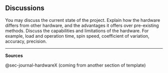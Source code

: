 ## Discussions {#sec-discussions}

You may discuss the current state of the project.
Explain how the hardware differs from other hardware, and the advantages it offers over pre-existing methods.
Discuss the capabilities and limitations of the hardware.
For example, load and operation time, spin speed, coefficient of variation, accuracy, precision.

------------------------------------------------------------------------

**Sources**

@sec-journal-hardwareX (coming from another section of template)
